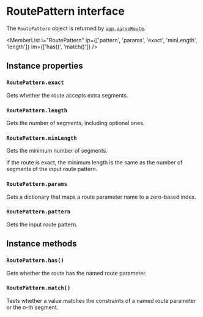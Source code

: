 <Module name="brew-js/extension/router" />

# RoutePattern interface

The `RoutePattern` object is returned by [`app.parseRoute`](:).


<MemberList
    i="RoutePattern"
    ip={['pattern', 'params', 'exact', 'minLength', 'length']}
    im={['has()', 'match()']} />

## Instance properties

### `RoutePattern.exact`

Gets whether the route accepts extra segments.

### `RoutePattern.length`

Gets the number of segments, including optional ones.

### `RoutePattern.minLength`

Gets the minimum number of segments.

If the route is exact, the minimum length is the same as the number of segments of the input route pattern.

### `RoutePattern.params`

Gets a dictionary that maps a route parameter name to a zero-based index.

### `RoutePattern.pattern`

Gets the input route pattern.

## Instance methods

### `RoutePattern.has()`

Gets whether the route has the named route parameter.

### `RoutePattern.match()`

Tests whether a value matches the constraints of a named route parameter or the n-th segment.
